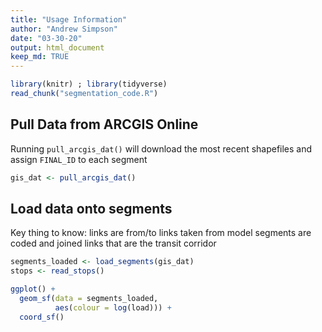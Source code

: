 ```yaml
---
title: "Usage Information"
author: "Andrew Simpson"
date: "03-30-20"
output: html_document
keep_md: TRUE
---
```


```r
library(knitr) ; library(tidyverse)
read_chunk("segmentation_code.R")

```

## Pull Data from ARCGIS Online

Running `pull_arcgis_dat()` will download the most recent shapefiles and assign `FINAL_ID` to each segment
```r

gis_dat <- pull_arcgis_dat()

```

## Load data onto segments

Key thing to know:
links are from/to links taken from model 
segments are coded and joined links that are the transit corridor

``` r
segments_loaded <- load_segments(gis_dat)
stops <- read_stops()

ggplot() + 
  geom_sf(data = segments_loaded, 
          aes(colour = log(load))) + 
  coord_sf()

```